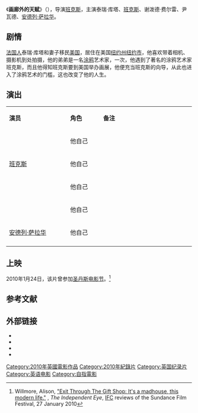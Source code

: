 {{电影信息框
| 片名     = 画廊外的天赋
| 电影原名 = ''{{lang|en|Exit Through the Gift Shop}}''
| 图像     = Exit Through the Gift Shop poster.jpg
| 图像说明 = 海报
| 导演     = [[班克斯|班克斯]]
| 监制     = 
| 制片     = 霍利·库欣<br>贾米·D·库兹<br>詹姆斯·盖伊·李斯
| 编剧     = 
| 原著     = 
| 主演     = 泰瑞·库塔<br>班克斯<br>谢泼德·费尔雷<br>尹瓦德<br>[[安德列·薩拉華|安德列·薩拉華]]
| 配乐     = 奥夫·巴洛
| 摄影     = 汤姆·弗洛德<br>克里斯·金
| 剪辑     = 
| 制片商   = 偏执影片故事
| 发行商   = 生产分销机构故事（美国）
| 上映日期 = {{Film date|2010|3|5|英国|2010|4|16|美国}}
| 片长     = 87分钟
| 产地     = {{UK}}
| 语言     = 英文
| 预算     = 
| 票房     = $5,308,618
| 前集     = 
| 续集     = 
| 中国大陆片名= 
| 港澳片名 = 
| 新马片名 = 
| 台湾片名 = 
}}
《'''画廊外的天赋'''》（{{lang-en|''Exit Through the Gift Shop''}}），导演[[班克斯|班克斯]]，主演泰瑞·库塔、[[班克斯|班克斯]]、谢泼德·费尔雷、尹瓦德、[[安德列·薩拉華|安德列·萨拉华]]。

==剧情==
[[法国|法国人]]泰瑞·库塔和妻子移民[[美国|美国]]，居住在美国[[纽约州|纽约州]][[纽约市|纽约市]]，他喜欢带着相机、摄影机到处拍摄，他的弟弟是一名[[涂鸦|涂鸦]]艺术家，一次，他遇到了著名的涂鸦艺术家班克斯，而且他得知班克斯要到美国举办画展，他便充当班克斯的向导，从此也进入了涂鸦艺术的门槛，这也改变了他的人生。

== 演出 ==
{|class="wikitable" width="30%"
|- style="background:cornflowerblue; color:white" align=center
|style="width:10%"|'''演员'''||style="width:5%"|'''角色'''||style="width:15%"|'''备注'''
|-
| {{Link-en|泰瑞·库塔|Thierry Guetta}} || 他自己 || 
|-
| [[班克斯|班克斯]] || 他自己 ||
|- 
| {{Link-en|谢泼德·费尔雷|Shepard Fairey}} || 他自己 || 
|- 
| {{Link-en|尹瓦德|Invader (artist)}} || 他自己 || 
|-
| [[安德列·薩拉華|安德列·萨拉华]] || 他自己 ||   
|-
|}

==上映==
2010年1月24日，该片曾参加[[圣丹斯电影节|圣丹斯电影节]]。<ref>Willmore, Alison, [http://www.ifc.com/blogs/indie-eye/2010/01/exit-through-the-gift-shop.php "Exit Through The Gift Shop: It's a madhouse, this modern life."] {{Wayback|url=http://www.ifc.com/blogs/indie-eye/2010/01/exit-through-the-gift-shop.php |date=20110907075719 }}, ''The Independent Eye'', [[Independent_Film_Channel|IFC]] reviews of the Sundance Film Festival, 27 January 2010</ref>

==参考文献==
{{reflist}}

== 外部链接==
* {{douban}}
*{{Official website|http://www.banksyfilm.com}}
*{{IMDb title|1587707}}
*{{rotten-tomatoes|exit_through_the_gift_shop|画廊外的天赋}}

{{DEFAULTSORT:Exit Through the Gift Shop}}
[[Category:2010年英國電影作品|Category:2010年英國電影作品]]
[[Category:2010年紀錄片|Category:2010年紀錄片]]
[[Category:英国纪录片|Category:英国纪录片]]
[[Category:英语电影|Category:英语电影]]
[[Category:自指電影|Category:自指電影]]